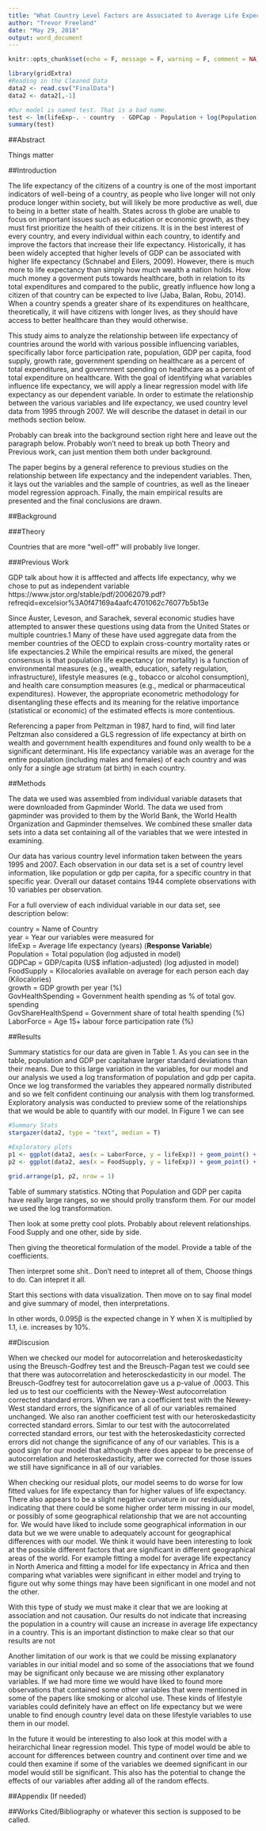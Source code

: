 ```yaml
---
title: "What Country Level Factors are Associated to Average Life Expectancy in a Country?"
author: "Trevor Freeland"
date: "May 29, 2018"
output: word_document
---
```


```r
knitr::opts_chunk$set(echo = F, message = F, warning = F, comment = NA)
```

```r
library(gridExtra)
#Reading in the Cleaned Data
data2 <- read.csv("FinalData")
data2 <- data2[,-1]
```


```r
#Our model is named test. That is a bad name.
test <- lm(lifeExp~. - country  - GDPCap - Population + log(Population) + log(GDPCap), data=data2)  
summary(test)
```

##Abstract

Things matter

##Introduction

The life expectancy of the citizens of a country is one of the most important indicators of well-being of a country, as people who live longer will not only produce longer within society, but will likely be more productive as well, due to being in a better state of health. States across th globe are unable to focus on important issues such as education or economic growth, as they must first prioritize the health of their citizens. It is in the best interest of every country, and every individual within each country, to identify and improve the factors that increase their life expectancy. Historically, it has been widely accepted that higher levels of GDP can be associated with higher life expectancy (Schnabel and Eilers, 2009). However, there is much more to life expectancy than simply how much wealth a nation holds. How much money a goverment puts towards healthcare, both in relation to its total expenditures and compared to the public, greatly influence how long a citizen of that country can be expected to live (Jaba, Balan, Robu, 2014). When a country spends a greater share of its expenditures on healthcare, theoretically, it will have citizens with longer lives, as they should have access to better healthcare than they would otherwise. 

This study aims to analyze the relationship between life expectancy of countries around the world with various possible influencing variables, specifically labor force participation rate, population, GDP per capita, food supply, growth rate, government spending on healthcare as a percent of total expenditures, and government spending on healthcare as a percent of total expenditure on healthcare. With the goal of identifying what variables influence life expectancy, we will apply a linear regression model with life expectancy as our dependent variable. In order to estimate the relationship between the various variables and life expectancy, we used country level data from 1995 through 2007. We will describe the dataset in detail in our methods section below. 

Probably can break into the background section right here and leave out the paragraph below. Probably won't need to break up both Theory and Previous work, can just mention them both under background.  

The paper begins by a general reference to previous studies on the relationship between life expectancy and the independent variables. Then, it lays out the variables and the sample of countries, as well as the lineaer model regression approach. Finally, the main empirical results are presented and the final conclusions are drawn. 

##Background



###Theory

Countries that are more "well-off" will probably live longer. 

###Previous Work

GDP talk about how it is afffected and affects life expectancy, why we chose to put as independent variable
https://www.jstor.org/stable/pdf/20062079.pdf?refreqid=excelsior%3A0f47169a4aafc4701062c76077b5b13e

 Since Auster, Leveson, and Sarachek, several economic studies have attempted to answer these
 questions using data from the United States or multiple countries.1 Many of these have used aggregate
 data from the member countries of the OECD to explain cross-country mortality rates or life
 expectancies.2 While the empirical results are mixed, the general consensus is that population life
 expectancy (or mortality) is a function of environmental measures (e.g., wealth, education, safety
 regulation, infrastructure), lifestyle measures (e.g., tobacco or alcohol consumption), and health care
 consumption measures (e.g., medical or pharmaceutical expenditures). However, the appropriate
 econometric methodology for disentangling these effects and its meaning for the relative importance
 (statistical or economic) of the estimated effects is more contentious.

Referencing a paper from Peltzman in 1987, hard to find, will find later
Peltzman also considered a GLS regression of life expectancy at birth on wealth and government health expenditures and found only wealth to be a significant determinant. His life expectancy variable was an average for the entire
 population (including males and females) of each country and was only for a single age stratum (at
 birth) in each country. 


##Methods

The data we used was assembled from individual variable datasets that were downloaded from Gapminder World. The data we used from gapminder was provided to them by the World Bank, the World Health Organization and Gapminder themselves. We combined these smaller data sets into a data set containing all of the variables that we were intested in examining. 

Our data has various country level information taken between the years 1995 and 2007. Each observation in our data set is a set of country level information, like population or gdp per capita, for a specific country in that specific year. Overall our dataset contains 1944 complete observations with 10 variables per observation. 

For a full overview of each individual variable in our data set, see description below:

country = Name of Country  
year = Year our variables were measured for  
lifeExp = Average life expectancy (years)  (**Response Variable**)  
Population = Total population (log adjusted in model)  
GDPCap = GDP/capita (US$ inflation-adjusted) (log adjusted in model)   
FoodSupply = Kilocalories available on average for each person each day (Kilocalories)  
growth = GDP growth per year (%)  
GovHealthSpending = Government health spending as % of total gov. spending  
GovShareHealthSpend = Government share of total health spending (%)  
LaborForce = Age 15+ labour force participation rate (%)  

##Results

Summary statistics for our data are given in Table 1. As you can see in the table, population and GDP per capitahave larger standard deviations than their means. Due to this large variation in the variables, for our model and our analysis we used a log transformation of population and gdp per capita. Once we log transformed the variables they appeared normally distributed and so we felt confident continuing our analysis with them log transformed. Exploratory analysis was conducted to preview some of the relationships that we would be able to quantify with our model. In Figure 1 we can see 

```r
#Summary Stats
stargazer(data2, type = "text", median = T)
```


```r
#Exploratory plots
p1 <- ggplot(data2, aes(x = LaborForce, y = lifeExp)) + geom_point() + stat_smooth(method = 'lm') + xlab("Age 15+ Labor Force Particiaption Rate (%)") + ylab("Life Expectancy (Years)")
p2 <- ggplot(data2, aes(x = FoodSupply, y = lifeExp)) + geom_point() + stat_smooth(method = 'lm') + xlab("Average Food Available (kilocalories/person/day))") + ylab("Life Expectancy (Years)")

grid.arrange(p1, p2, nrow = 1)
```
Table of summary statistics. NOting that Population and GDP per capita have really large ranges, so we should prolly transform them. For our model we used the log transformation. 

Then look at some pretty cool plots. Probably about relevent relationships. Food Supply and one other, side by side. 

Then giving the theoretical formulation of the model. Provide a table of the coefficients.

Then interpret some shit.. Don't need to intepret all of them, Choose things to do. Can intepret it all. 


Start this sections with data visualization. Then move on to say final model and give summary of model, then interpretations. 

In other words, 0.095β is the expected change in Y when
X is multiplied by 1.1, i.e. increases by 10%.

##Discusion

When we checked our model for autocorrelation and heteroskedasticity using the Breusch-Godfrey test  and the Breusch-Pagan test we could see that there was autocorrelation and heterosckedasticity in our model. The Breusch-Godfrey test for autocorrelation gave us a p-value of .0003. This led us to test our coefficients with the Newey-West autocorrelation corrected standard errors. When we ran a coefficient test with the Newey-West standard errors, the significance of all of our variables remained unchanged. We also ran another coefficient test with our heteroskedasticity corrected standard errors. Simlar to our test with the autocorrelated corrected standard errors, our test with the heteroskedasticity corrected errors did not change the significance of any of our variables. This is a good sign for our model that although there does appear to be precense of autocorrelation and heteroskedasticity, after we corrected for those issues we still have significance in all of our variables. 

When checking our residual plots, our model seems to do worse for low fitted values for life expectancy than for higher values of life expectancy. There also appears to be a slight negative curvature in our residuals, indicating that there could be some higher order term missing in our model, or possibly of some geographical relationship that we are not accounting for. We would have liked to include some geographical information in our data but we we were unable to adequately account for geographical differences with our model. We think it would have been interesting to look at the possible different factors that are significant in different geographical areas of the world. For example fitting a model for average life expectancy in North America and fitting a model for life expectancy in Africa and then comparing what variables were significant in either model and trying to figure out why some things may have been significant in one model and not the other. 

With this type of study we must make it clear that we are looking at association and not causation. Our results do not indicate that increasing the population in a country will cause an increase in average life expectancy in a country. This is an important distinction to make clear so that our results are not 

Another limitation of our work is that we could be missing explanatory variables in our initial model and so some of the associations that we found may be significant only because we are missing other explanatory variables. If we had more time we would have liked to found more observations that contained some other variables that were mentioned in some of the papers like smoking or alcohol use. These kinds of lifestyle variables could definitely have an effect on life expectancy but we were unable to find enough country level data on these lifestyle variables to use them in our model. 

In the future it would be interesting to also look at this model with a heirarchichal linear regression model. This type of model would be able to account for differences between country and continent over time and we could then examine if some of the variables we deemed significant in our model would still be significant. This also has the potential to change the effects of our variables after adding all of the random effects. 

##Appendix (If needed)

##Works Cited/Bibliography or whatever this section is supposed to be called. 
